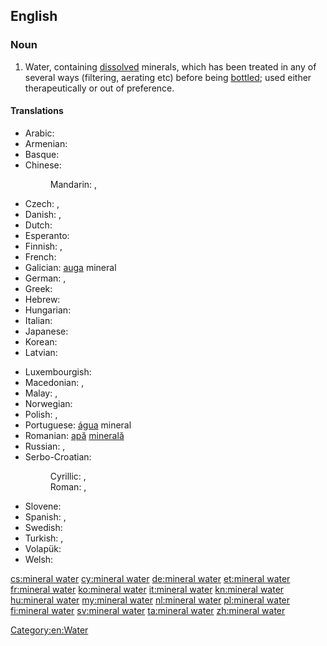 ==English==
{{wikipedia}}

===Noun===
{{en-noun|head=[[mineral]] [[water]]|-|s}}

# Water, containing [[dissolved]] minerals, which has been treated in any of several ways (filtering, aerating etc) before being [[bottle]]d; used either therapeutically or out of preference.

====Translations====
{{trans-top|water containing dissolved minerals}}
* Arabic: {{t|ar|ماء معدني|m|tr=maa' ma3diniy}}
* Armenian: {{t|hy|հանքային ջուր|tr=hank'ayin ǰur|sc=Armn}}
* Basque: {{t|eu|ur mineral}}
* Chinese:
*: Mandarin: {{t|cmn|礦泉水|sc=Hani}}, {{t+|cmn|矿泉水|tr=kuàngquán shuǐ|sc=Hani}}
* Czech: {{t+|cs|minerálka|f}}, {{t|cs|minerální voda|f}}
* Danish: {{t|da|danskvand|n|c}},  {{t|da|mineralvand|n|c}}
* Dutch: {{t+|nl|mineraalwater|n}}
* Esperanto: {{t|eo|mineralakvo}}
* Finnish: {{t+|fi|lähdevesi}}, {{t+|fi|vesi}}
* French: {{t+|fr|eau minérale|f}}
* Galician: [[auga]] mineral {{f}}
* German: {{t+|de|Mineralwasser|n}}, {{t+|de|Wasser|n}}
* Greek: {{t|el|μεταλλικό νερό|n|tr=metallikó neró|sc=Grek}}
* Hebrew: {{t|he|מים מינרלים|m-p|tr=máyim minerálim}}
* Hungarian: {{t+|hu|ásványvíz}}
* Italian: {{t|it|acqua minerale|f}}
* Japanese: {{t|ja|ミネラルウォーター|tr=mineraruwōtā}}
* Korean: {{t+|ko|광천수|tr=gwang-cheon-su|sc=Kore}}
* Latvian: {{t|lv|mineralūdens}}
{{trans-mid}}
* Luxembourgish: {{t|lb|Mineralwaasser}}
* Macedonian: {{t|mk|кисела вода|f|tr=kísela voda|sc=Cyrl}}, {{t|mk|минерална вода|f|tr=minerálna vóda|sc=Cyrl}}
* Malay: {{t|ms|air mineral}}, {{t|ms|air semulajadi}}
* Norwegian: {{t|no|mineralvann|n}}
* Polish: {{t+|pl|woda mineralna|f}}, {{t+|pl|woda|f}}
* Portuguese: [[água]] mineral {{f}}
* Romanian: [[apă]] [[mineral|minerală]] {{f}}
* Russian: {{t+|ru|минеральная вода|f|tr=minerál’naja vodá|sc=Cyrl}}, {{qualifier|colloquial}} {{t+|ru|минералка|f|tr=minerálka|sc=Cyrl}}
* Serbo-Croatian:
*: Cyrillic: {{t|sh|кисела вода|f}}, {{t|sh|минерална вода|f}}
*: Roman: {{t|sh|kisela voda|f}}, {{t|sh|mineralna voda|f}}
* Slovene: {{t+|sl|mineralna voda|f}}
* Spanish: {{t+|es|agua mineral|f}}, {{t|es|agua mineralizada|f}}
* Swedish: {{t+|sv|mineralvatten|n}}
* Turkish: {{t+|tr|maden suyu}}, {{t+|tr|soda}}
* Volapük: {{t|vo|minavat}}
* Welsh: {{t+|cy|dŵr mineral|m}}
{{trans-bottom}}

[[Category:en:Water]]

[[cs:mineral water]]
[[cy:mineral water]]
[[de:mineral water]]
[[et:mineral water]]
[[fr:mineral water]]
[[ko:mineral water]]
[[it:mineral water]]
[[kn:mineral water]]
[[hu:mineral water]]
[[my:mineral water]]
[[nl:mineral water]]
[[pl:mineral water]]
[[fi:mineral water]]
[[sv:mineral water]]
[[ta:mineral water]]
[[zh:mineral water]]